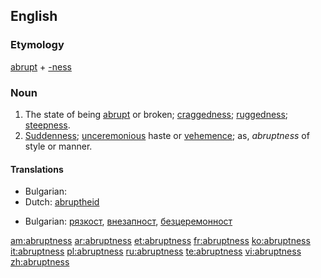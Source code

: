 ==English==

===Etymology===
[[abrupt]] + [[-ness]]

===Noun===
{{en-noun|es}}

# The state of being [[abrupt]] or broken; [[craggedness]]; [[ruggedness]]; [[steepness]].
# [[suddenness|Suddenness]]; [[unceremonious]] haste or [[vehemence]]; as, ''abruptness'' of style or manner.

====Translations====
{{trans-top|state of being abrupt}}
* Bulgarian: {{t|bg|стръмност}}
* Dutch: [[abruptheid]] {{f}}
{{trans-mid}}
{{trans-bottom}}

{{trans-top|suddenness}}
* Bulgarian: [[рязкост]], [[внезапност]], [[безцеремонност]]
{{trans-mid}}
{{trans-bottom}}

[[am:abruptness]]
[[ar:abruptness]]
[[et:abruptness]]
[[fr:abruptness]]
[[ko:abruptness]]
[[it:abruptness]]
[[pl:abruptness]]
[[ru:abruptness]]
[[te:abruptness]]
[[vi:abruptness]]
[[zh:abruptness]]